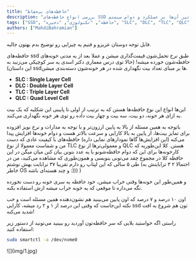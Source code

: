 ```yaml
---
title: "حافظه‌های بی‌حفاظ"
description: "بررسی انواع حافظه‌های SSD و چگونگی تأثیر آن‌ها بر عملکرد و دوام سیستم."
tags: ["SSD", "حافظه", "تکنولوژی", "ذخیره", "SLC", "DLC", "TLC", "QLC", "حافظه‌های SSD", "SMART", "NVMe"]
authors: ["MahdiBahramian"]
---
```


قابل توجه دوستان عزیزو و فنیم یه چیزایی رو توضیح بدم بهتون جالبه.

حافظه‌های ssd طبق نرخ تحمل‌شون قیمت‌گذاری میشن و عملا بعد از یه مدتی خونه‌های حافظه‌شون خورده میشه! (حالا توی درس معماری دکتر اسدی یه سر کوچیکی می‌زنید به این داستان) ssd‌ها بر مبنای تعداد بیت نگهداری شده در هر خونه‌شون دسته‌بندی میشن.

- **SLC : Single Layer Cell**
- **DLC : Double Layer Cell**
- **TLC : Triple Layer Cell**
- **QLC : Quad Level Cell**

این‌ها انواع این نوع حافظه‌ها هستن که به ترتیب از اولی تا پایینی این شکلیه که یک بیت به ازای هر خونه، دو بیت، سه بیت و چهار بیت داده رو توی هر خونه نگهداری می‌کنند. 

باتوجه به همین مسئله از بالا به پایین ارزون‌تر و با توجه به مدارات و نرخ نویز افزوده برای تمایز بیت‌ها، از پایین به بالا کارایی و سرعت بالاتر هست و دوام خونه‌ها افزایش پیدا می‌کنه (این افزایش‌ها گاها نمودارهای نمایی داره) حافظه‌های با کیفیت عادی که دست من و شماست معمولا از نوع TLC و معمولی‌ترها از نوع QLC هستن.
کلا این‌طوریه که کارخونه‌ها برای این که دوام حافظه‌شونو با یه عدد بتونن بیان کنن میان میگن در این حافظه کلا در مجموع چقد می‌تونی بنویسی و همون‌طوری که مشاهده می‌کنید، من در طی ۵ سالی که این لپتاپ رو دارم تقریبا ۳۷ ترابایت بهش نوشتم (احتمالا ۲ ۳ ترابایتش به خاطر OS و چند هسته‌ای
 باشه :))) )

و همین‌طور این خونه‌ها وقتی خراب میشن، خود حافظه یه سری خونه رو دست نخورده نگه می‌داره تا موقعی که یه خونه خراب میشه ازش استفاده بکنه.

اون ۱۰ درصد و ۷ درصد که اون پایین می‌بینید هم نشون‌دهنده همین مسئله است و خب نکته این‌جاست که وقتی این درصد از ۱ و ۲ رد میشه، کارایی ssd تون هم شروع به افت شدید می‌کنه!

راستی اگه خواستید بلایی که سر  حافظه‌تون آوردید رو ببینید می‌تونید از دستور زیر استفاده کنید:

```bash
sudo smartctl -a /dev/nvme0
```

<div style={{textAlign: 'center'}}>![](img/1.jpg)</div>
